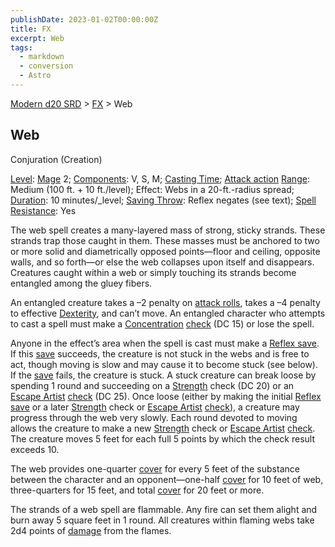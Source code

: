 ```yaml
---
publishDate: 2023-01-02T00:00:00Z
title: FX
excerpt: Web
tags:
  - markdown
  - conversion
  - Astro
---
```


[Modern d20 SRD](/#modernD20) > [FX](modern-d20-srd-fx-index) > Web

## Web

Conjuration (Creation)

[Level](modern-d20-srd-fx-level): [Mage](modern-d20-srd-classes-advanced-mage)
2; [Components](modern-d20-srd-fx-components): V, S, M; [Casting Time](modern-d20-srd-fx-casting-time); [Attack action](modern-d20-srd-combat-attack-actions) [Range](modern-d20-srd-fx-range): Medium (100 ft. + 10
ft./level); Effect: Webs in a 20-ft.-radius spread; [Duration](modern-d20-srd-fx-duration): 10 minutes/_level; [Saving Throw](modern-d20-srd-basics-saving-throws): Reflex negates (see text); [Spell Resistance](modern-d20-srd-special-abilities-spell-resistance): Yes

The web spell creates a many-layered mass of strong, sticky strands. These
strands trap those caught in them. These masses must be anchored to two or
more solid and diametrically opposed points—floor and ceiling, opposite walls,
and so forth—or else the web collapses upon itself and disappears. Creatures
caught within a web or simply touching its strands become entangled among the
gluey fibers.

An entangled creature takes a –2 penalty on [attack rolls](modern-d20-srd-combat-attack-roll), takes a –4 penalty to effective
[Dexterity](modern-d20-srd-basics-ability-scores), and can’t move. An
entangled character who attempts to cast a spell must make a
[Concentration](modern-d20-srd-skills-concentration) [check](modern-d20-srd-skills-skill-basics-php#skill-check-index) (DC 15) or lose the spell.

Anyone in the effect’s area when the spell is cast must make a [Reflex save](modern-d20-srd-basics-saving-throws). If this [save](modern-d20-srd-basics-saving-throws) succeeds, the creature is not stuck in the webs and is
free to act, though moving is slow and may cause it to become stuck (see
below). If the [save](modern-d20-srd-basics-saving-throws) fails, the creature
is stuck. A stuck creature can break loose by spending 1 round and succeeding
on a [Strength](modern-d20-srd-basics-ability-scores) check (DC 20) or an
[Escape Artist](modern-d20-srd-skills-escape-artist) [check](modern-d20-srd-skills-skill-basics-php#skill-check-index) (DC 25). Once loose (either by
making the initial [Reflex save](modern-d20-srd-basics-saving-throws) or a
later [Strength](modern-d20-srd-basics-ability-scores) check or [Escape Artist](modern-d20-srd-skills-escape-artist) [check](modern-d20-srd-skills-skill-basics-php#skill-check-index)), a creature may progress through the web
very slowly. Each round devoted to moving allows the creature to make a new
[Strength](modern-d20-srd-basics-ability-scores) check or [Escape Artist](modern-d20-srd-skills-escape-artist) [check](modern-d20-srd-skills-skill-basics-php#skill-check-index). The creature moves 5 feet for each full 5
points by which the check result exceeds 10.

The web provides one-quarter [cover](modern-d20-srd-combat-cover) for every 5
feet of the substance between the character and an opponent—one-half
[cover](modern-d20-srd-combat-cover) for 10 feet of web, three-quarters for 15
feet, and total [cover](modern-d20-srd-combat-cover) for 20 feet or more.

The strands of a web spell are flammable. Any fire can set them alight and
burn away 5 square feet in 1 round. All creatures within flaming webs take 2d4
points of [damage](modern-d20-srd-combat-damage) from the flames.

